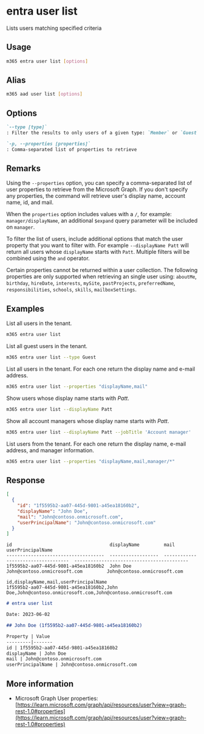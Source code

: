 
# entra user list

Lists users matching specified criteria

## Usage

```sh
m365 entra user list [options]
```

## Alias

```sh
m365 aad user list [options]
```

## Options

```md definition-list
`--type [type]`
: Filter the results to only users of a given type: `Member` or `Guest`. By default, all users are listed.

`-p, --properties [properties]`
: Comma-separated list of properties to retrieve
```

<Global />

## Remarks

Using the `--properties` option, you can specify a comma-separated list of user properties to retrieve from the Microsoft Graph. If you don't specify any properties, the command will retrieve user's display name, account name, id, and mail.

When the `properties` option includes values with a `/`, for example: `manager/displayName`, an additional `$expand` query parameter will be included on `manager`.

To filter the list of users, include additional options that match the user property that you want to filter with. For example `--displayName Patt` will return all users whose `displayName` starts with `Patt`. Multiple filters will be combined using the `and` operator.

Certain properties cannot be returned within a user collection. The following properties are only supported when retrieving an single user using: `aboutMe`, `birthday`, `hireDate`, `interests`, `mySite`, `pastProjects`, `preferredName`, `responsibilities`, `schools`, `skills`, `mailboxSettings`.

## Examples

List all users in the tenant.

```sh
m365 entra user list
```

List all guest users in the tenant.

```sh
m365 entra user list --type Guest
```

List all users in the tenant. For each one return the display name and e-mail address.

```sh
m365 entra user list --properties "displayName,mail"
```

Show users whose display name starts with _Patt_.

```sh
m365 entra user list --displayName Patt
```

Show all account managers whose display name starts with _Patt_.

```sh
m365 entra user list --displayName Patt --jobTitle 'Account manager'
```

List users from the tenant. For each one return the display name, e-mail address, and manager information.

```sh
m365 entra user list --properties "displayName,mail,manager/*"
```

## Response

<Tabs>
  <TabItem value="JSON">

  ```json
  [
    {
      "id": "1f5595b2-aa07-445d-9801-a45ea18160b2",
      "displayName": "John Doe",
      "mail": "John@contoso.onmicrosoft.com",
      "userPrincipalName": "John@contoso.onmicrosoft.com"
    }
  ]
  ```

  </TabItem>
  <TabItem value="Text">

  ```text
  id                                    displayName         mail                                 userPrincipalName
  ------------------------------------  ------------------  -----------------------------------  ------------------------------------------
  1f5595b2-aa07-445d-9801-a45ea18160b2  John Doe            John@contoso.onmicrosoft.com         John@contoso.onmicrosoft.com
  ```

  </TabItem>
  <TabItem value="CSV">

  ```csv
  id,displayName,mail,userPrincipalName
  1f5595b2-aa07-445d-9801-a45ea18160b2,John Doe,John@contoso.onmicrosoft.com,John@contoso.onmicrosoft.com
  ```

  </TabItem>
  <TabItem value="Markdown">

  ```md
  # entra user list

  Date: 2023-06-02

  ## John Doe (1f5595b2-aa07-445d-9801-a45ea18160b2)

  Property | Value
  ---------|-------
  id | 1f5595b2-aa07-445d-9801-a45ea18160b2
  displayName | John Doe
  mail | John@contoso.onmicrosoft.com
  userPrincipalName | John@contoso.onmicrosoft.com  
  ```

  </TabItem>
</Tabs>

## More information

- Microsoft Graph User properties: [https://learn.microsoft.com/graph/api/resources/user?view=graph-rest-1.0#properties](https://learn.microsoft.com/graph/api/resources/user?view=graph-rest-1.0#properties)
